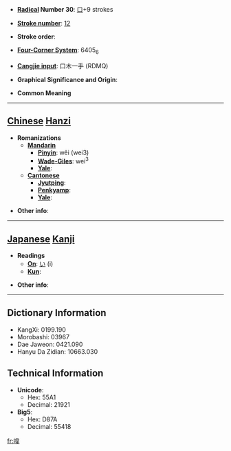 * '''[[Wiktionary:Chinese radical index| Radical]] Number 30''': [[Wiktionary:Chinese radical index 口|口]]+9 strokes

* '''[[Wiktionary:Chinese total strokes index|Stroke number]]''': [[Wiktionary:Chinese total strokes index 12|12]]

* '''Stroke order''': 

* '''[[Wiktionary:Chinese four corner index|Four-Corner System]]''': 6405<sub>6</sub>

* '''[[Wiktionary:Chinese Cangjie index|Cangjie input]]''': 口木一手 (RDMQ)

* '''Graphical Significance and Origin''': 

* '''Common Meaning'''

----

== [[Chinese]] [[Hanzi]] ==

* '''Romanizations'''
** '''[[Mandarin]]'''
*** '''[[Pinyin]]''': wěi (wei3)
*** '''[[Wade-Giles]]''': wei<sup>3</sup>
*** '''[[Yale]]''': 
** '''[[Cantonese]]'''
*** '''[[Jyutping]]''':
*** '''[[Penkyamp]]''': 
*** '''[[Yale]]''': 

* '''Other info''': 

----

== [[Japanese]] [[Kanji]] ==

* '''Readings'''
** '''[[On]]''': [[い]] (i)
** '''[[Kun]]''': 

* '''Other info''':  

----

== Dictionary Information ==

* KangXi: 0199.190
* Morobashi: 03967
* Dae Jaweon: 0421.090
* Hanyu Da Zidian: 10663.030

== Technical Information ==

* '''Unicode''':
** Hex: 55A1
** Decimal: 21921
* '''Big5''':
** Hex: D87A
** Decimal: 55418

[[fr:喡]]